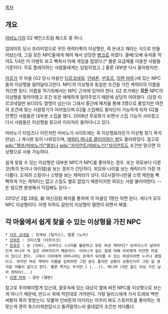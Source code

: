 [[목차]]
== 개요 ==
[[마비노기]]의 G2 메인스트림 퀘스트 중 하나.

업데이트 당시 프리미엄으로 꾸민 캐릭터룩이 이상형인, 즉 돈내고 깨라는 식으로 만들어놨는데, 그걸 모든 NPC들에게 해야 해서 상당한 [[병크]]로 까였다. 클베/오베 유저중 적어도 1/4은 이 이벤트 보고 빡쳐서 아예 게임을 접었다.[* 물론 요금제를 이용한 사람들 기준이다. 무료 플레이하는 사람들에게는 남일이었고..] 물론 대부분 다시 돌아왔지만.

[[아르]]가 각 마을 (G2 당시 마을인 [[티르코네일]], [[던바튼]], [[반호르]], [[이멘 마하]].)에 있는 NPC들의 이상형을 알려달라고한다. NPC의 이상형과 동일한 조건을 가진 캐릭터의 이름을 적으면 된다. 이름을 적기위해서는 NPC 근처에 있어야 한다. G2 초기에는 '''모든''' NPC의 이상형을 찾아야했고 조건 또한 애매하게 알려주었기 때문에 상당히 어려웠다. (당장 티르코네일만 보더라도 열명이 넘는다) 그래서 중간에 패치를 통해 3명으로 줄었지만 여전히 조건에 맞는 사람찾기가 어려웠으며 G2를 스킵해도 팔라딘이 가능하게 되자 G2를 안깻던 사람들은 대부분 스킵을 했다. 2008년 무료화가 되면서 스킵 기능이 사라졌고 다시 사람들은 이상형을 찾으러 이리저리 돌아다니고 있다. 

마비노기 타임즈나 이런저런 마비노기 사이트에는 꼭 이상형표라든가 이상형 찾기 즉석만남(...) 게시판 등이 나와있으며, [http://mabinogi.gameabout.com/bbs/view.ga?id=68&row_no=6154 캐릭터 하나로 클리어하는 법]도 올라와있다. 참고로 [[wiki:"엘프(마비노기)"엘프]]나 [[wiki:"자이언트(마비노기)"자이언트]]도 조건만 맞으면 이상형으로 사용 가능하다. 

쉽게 찾을 수 있는 이상형은 대부분 NPC가 NPC를 좋아하는 경우. 또는 외모보다 다른 것(특히 돈이나 아이템)을 보는 경우가 간단하다. 외모와 나이를 보는 캐릭터가 가장 까다롭다. 오히려 스킬이나 스탯을 보는 캐릭터가 낫다. G2시절이니만큼 스탯 제한을 빡빡하게 거는 캐릭터는 없고 스킬도 별로 없었기 때문이지만 외모는 사람 불러야한다. --돈 많으면 환생해서 직접해도 된다--

2012년 3월 28일, 新 여신강림 패치를 통하여 각 마을당 1명만 하면 된다. 게다가 모두 NPC 이상형이다. 이멘 마하도 갈빈의 이상형이 델렌이 되면서 해결.


== 각 마을에서 쉽게 찾을 수 있는 이상형을 가진 NPC ==

 * [[티르 코네일]] : 트레보 (딜리스), 말콤 (노라)
 * [[던바튼]] : 크리스텔 (타르라크)
 * [[반호르]] : 숀 (이비), 브라이스 (나이를 불문하고 모든 여성 캐릭터[* 브라이스가 날라리인게 아니라 속 깊은 아버지이기 때문이다. 어머니가 없는 점에 대해 이비에게 미안한 마음이 있다고 한다. 그래서 이비에게 어머니라는 존재가 되어줄 수 있는 여성이라면 누구나 괜찮다고. 하지만 여성 캐릭터 이름을 입력하면 그런 분도 좋지만 상황이 상황인지라 그런 걸 생각할 겨를이 없다고 한다. 물론 쪽지는 주지만.] (...)), 제니퍼 (5만 골드 이상 가진 남자 캐릭터(...)
 * [[이멘 마하]] : 갈빈 (델렌)

참고로 주의해야할게 있는데, 괄호속에 있는 대상이 옆에 써진 NPC를 이상형으로 보는게 아니기 때문에, 반드시 위에 적힌대로 가야한다. 가령 딜리스에게 가서 트레보 백번 써봤자 쪽지 못받는다.
덧붙여 던바튼의 아이라는 아무리 봐도 스튜어트를 좋아하는 게 맞는게 괜히 쑥스러워한답시고 돌려말하느라 쓸데없이 조건만 까다롭다.
